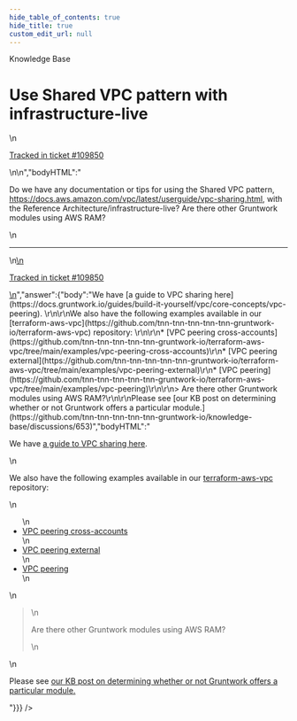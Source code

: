 ```yaml
---
hide_table_of_contents: true
hide_title: true
custom_edit_url: null
---
```



<head>
  <link rel="canonical" href="https://github.com/tnn-tnn-tnn-tnn-tnn-gruntwork-io/knowledge-base/discussions/652" />
</head>

<CenterLayout>
<span className="searchCategory">Knowledge Base</span>
<h1>Use Shared VPC pattern with infrastructure-live</h1>
<GitHub discussion={{"id":"D_kwDOF8slf84ASVTj","number":652,"author":{"login":"iangrunt"},"title":"Use Shared VPC pattern with infrastructure-live","body":"\nDo we have any documentation or tips for using the Shared VPC pattern, https://docs.aws.amazon.com/vpc/latest/userguide/vpc-sharing.html, with the Reference Architecture/infrastructure-live? Are there other Gruntwork modules using AWS RAM? \n\n---\n\n<ins datetime=\"2023-01-30T15:47:45Z\">\n  <p><a href=\"https://support.gruntwork.io/hc/requests/109850\">Tracked in ticket #109850</a></p>\n</ins>\n","bodyHTML":"<p dir=\"auto\">Do we have any documentation or tips for using the Shared VPC pattern, <a href=\"https://docs.aws.amazon.com/vpc/latest/userguide/vpc-sharing.html\" rel=\"nofollow\">https://docs.aws.amazon.com/vpc/latest/userguide/vpc-sharing.html</a>, with the Reference Architecture/infrastructure-live? Are there other Gruntwork modules using AWS RAM?</p>\n<hr>\n<ins datetime=\"2023-01-30T15:47:45Z\">\n  <p dir=\"auto\"><a href=\"https://support.gruntwork.io/hc/requests/109850\" rel=\"nofollow\">Tracked in ticket #109850</a></p>\n</ins>","answer":{"body":"We have [a guide to VPC sharing here](https://docs.gruntwork.io/guides/build-it-yourself/vpc/core-concepts/vpc-peering). \r\n\r\nWe also have the following examples available in our [terraform-aws-vpc](https://github.com/tnn-tnn-tnn-tnn-tnn-gruntwork-io/terraform-aws-vpc) repository: \r\n\r\n* [VPC peering cross-accounts](https://github.com/tnn-tnn-tnn-tnn-tnn-gruntwork-io/terraform-aws-vpc/tree/main/examples/vpc-peering-cross-accounts)\r\n* [VPC peering external](https://github.com/tnn-tnn-tnn-tnn-tnn-gruntwork-io/terraform-aws-vpc/tree/main/examples/vpc-peering-external)\r\n* [VPC peering](https://github.com/tnn-tnn-tnn-tnn-tnn-gruntwork-io/terraform-aws-vpc/tree/main/examples/vpc-peering)\r\n\r\n> Are there other Gruntwork modules using AWS RAM?\r\n\r\nPlease see [our KB post on determining whether or not Gruntwork offers a particular module.](https://github.com/tnn-tnn-tnn-tnn-tnn-gruntwork-io/knowledge-base/discussions/653)","bodyHTML":"<p dir=\"auto\">We have <a href=\"https://docs.gruntwork.io/guides/build-it-yourself/vpc/core-concepts/vpc-peering\" rel=\"nofollow\">a guide to VPC sharing here</a>.</p>\n<p dir=\"auto\">We also have the following examples available in our <a href=\"https://github.com/tnn-tnn-tnn-tnn-tnn-gruntwork-io/terraform-aws-vpc\">terraform-aws-vpc</a> repository:</p>\n<ul dir=\"auto\">\n<li><a href=\"https://github.com/tnn-tnn-tnn-tnn-tnn-gruntwork-io/terraform-aws-vpc/tree/main/examples/vpc-peering-cross-accounts\">VPC peering cross-accounts</a></li>\n<li><a href=\"https://github.com/tnn-tnn-tnn-tnn-tnn-gruntwork-io/terraform-aws-vpc/tree/main/examples/vpc-peering-external\">VPC peering external</a></li>\n<li><a href=\"https://github.com/tnn-tnn-tnn-tnn-tnn-gruntwork-io/terraform-aws-vpc/tree/main/examples/vpc-peering\">VPC peering</a></li>\n</ul>\n<blockquote>\n<p dir=\"auto\">Are there other Gruntwork modules using AWS RAM?</p>\n</blockquote>\n<p dir=\"auto\">Please see <a href=\"https://github.com/tnn-tnn-tnn-tnn-tnn-gruntwork-io/knowledge-base/discussions/653\" data-hovercard-type=\"discussion\" data-hovercard-url=\"/tnn-tnn-tnn-tnn-tnn-gruntwork-io/knowledge-base/discussions/653/hovercard\">our KB post on determining whether or not Gruntwork offers a particular module.</a></p>"}}} />

</CenterLayout>
  

<!-- ##DOCS-SOURCER-START
{
  "sourcePlugin": "github-discussions",
  "hash": "8eb09e16cd71a191972dd228dae63513"
}
##DOCS-SOURCER-END -->
